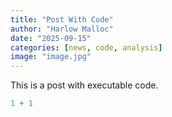 ```yaml
---
title: "Post With Code"
author: "Harlow Malloc"
date: "2025-09-15"
categories: [news, code, analysis]
image: "image.jpg"
---
```


This is a post with executable code.

```r
1 + 1
```
